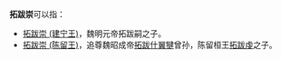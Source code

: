'''拓跋崇'''可以指：
* [[拓跋崇_(建宁王)|拓跋崇 (建宁王)]]，魏明元帝拓跋嗣之子。
* [[拓跋崇_(陈留王)|拓跋崇 (陈留王)]]，追尊魏昭成帝[[拓跋什翼犍|拓跋什翼犍]]曾孙，陈留桓王[[拓跋虔|拓跋虔]]之子。


{{disambig|Cat=三字拓跋姓人名消歧义}}